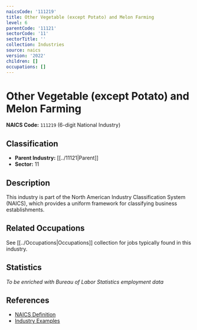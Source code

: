 ```yaml
---
naicsCode: '111219'
title: Other Vegetable (except Potato) and Melon Farming
level: 6
parentCode: '11121'
sectorCode: '11'
sectorTitle: ''
collection: Industries
source: naics
version: '2022'
children: []
occupations: []
---
```

# Other Vegetable (except Potato) and Melon Farming

**NAICS Code:** `111219` (6-digit National Industry)

## Classification

- **Parent Industry:** [[../11121|Parent]]
- **Sector:** 11

## Description

This industry is part of the North American Industry Classification System (NAICS), which provides a uniform framework for classifying business establishments.

## Related Occupations

See [[../Occupations|Occupations]] collection for jobs typically found in this industry.

## Statistics

*To be enriched with Bureau of Labor Statistics employment data*

## References

- [NAICS Definition](https://www.census.gov/naics/)
- [Industry Examples](https://www.census.gov/naics/2022NAICS/)
